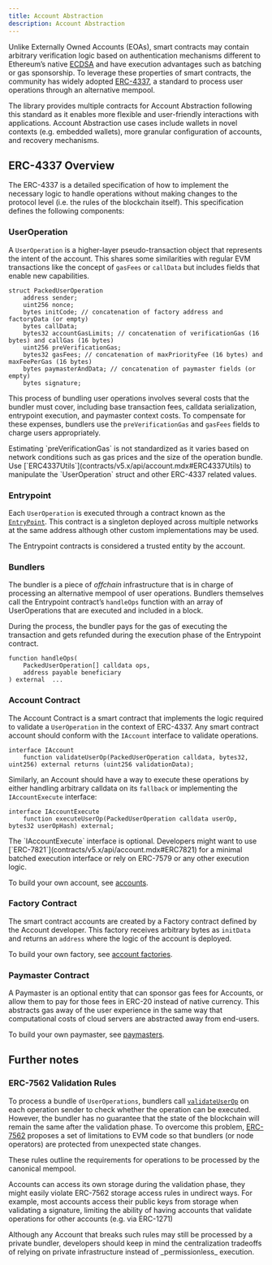 ```yaml
---
title: Account Abstraction
description: Account Abstraction
---
```


Unlike Externally Owned Accounts (EOAs), smart contracts may contain arbitrary verification logic based on authentication mechanisms different to Ethereum’s native [ECDSA](contracts/v5.x/api/utils.mdx#ECDSA) and have execution advantages such as batching or gas sponsorship. To leverage these properties of smart contracts, the community has widely adopted [ERC-4337](https://eips.ethereum.org/EIPS/eip-4337), a standard to process user operations through an alternative mempool.

The library provides multiple contracts for Account Abstraction following this standard as it enables more flexible and user-friendly interactions with applications. Account Abstraction use cases include wallets in novel contexts (e.g. embedded wallets), more granular configuration of accounts, and recovery mechanisms. 

## ERC-4337 Overview

The ERC-4337 is a detailed specification of how to implement the necessary logic to handle operations without making changes to the protocol level (i.e. the rules of the blockchain itself). This specification defines the following components:

### UserOperation

A `UserOperation` is a higher-layer pseudo-transaction object that represents the intent of the account. This shares some similarities with regular EVM transactions like the concept of `gasFees` or `callData` but includes fields that enable new capabilities.

```solidity
struct PackedUserOperation 
    address sender;
    uint256 nonce;
    bytes initCode; // concatenation of factory address and factoryData (or empty)
    bytes callData;
    bytes32 accountGasLimits; // concatenation of verificationGas (16 bytes) and callGas (16 bytes)
    uint256 preVerificationGas;
    bytes32 gasFees; // concatenation of maxPriorityFee (16 bytes) and maxFeePerGas (16 bytes)
    bytes paymasterAndData; // concatenation of paymaster fields (or empty)
    bytes signature;

```

This process of bundling user operations involves several costs that the bundler must cover, including base transaction fees, calldata serialization, entrypoint execution, and paymaster context costs. To compensate for these expenses, bundlers use the `preVerificationGas` and `gasFees` fields to charge users appropriately.

<Callout>
Estimating `preVerificationGas` is not standardized as it varies based on network conditions such as gas prices and the size of the operation bundle.
</Callout>

<Callout>
Use [`ERC4337Utils`](contracts/v5.x/api/account.mdx#ERC4337Utils) to manipulate the `UserOperation` struct and other ERC-4337 related values.
</Callout>

### Entrypoint

Each `UserOperation` is executed through a contract known as the [`EntryPoint`](https://etherscan.io/address/0x4337084D9E255Ff0702461CF8895CE9E3b5Ff108#code). This contract is a singleton deployed across multiple networks at the same address although other custom implementations may be used.

The Entrypoint contracts is considered a trusted entity by the account.

### Bundlers

The bundler is a piece of _offchain_ infrastructure that is in charge of processing an alternative mempool of user operations. Bundlers themselves call the Entrypoint contract’s `handleOps` function with an array of UserOperations that are executed and included in a block.

During the process, the bundler pays for the gas of executing the transaction and gets refunded during the execution phase of the Entrypoint contract.

```solidity
function handleOps(
    PackedUserOperation[] calldata ops,
    address payable beneficiary
) external  ... 
```

### Account Contract

The Account Contract is a smart contract that implements the logic required to validate a `UserOperation` in the context of ERC-4337. Any smart contract account should conform with the `IAccount` interface to validate operations.

```solidity
interface IAccount 
    function validateUserOp(PackedUserOperation calldata, bytes32, uint256) external returns (uint256 validationData);

```

Similarly, an Account should have a way to execute these operations by either handling arbitrary calldata on its `fallback` or implementing the `IAccountExecute` interface:

```solidity
interface IAccountExecute 
    function executeUserOp(PackedUserOperation calldata userOp, bytes32 userOpHash) external;

```

<Callout>
The `IAccountExecute` interface is optional. Developers might want to use [`ERC-7821`](contracts/v5.x/api/account.mdx#ERC7821) for a minimal batched execution interface or rely on ERC-7579 or any other execution logic.
</Callout>

To build your own account, see [accounts](accounts.mdx).

### Factory Contract

The smart contract accounts are created by a Factory contract defined by the Account developer. This factory receives arbitrary bytes as `initData` and returns an `address` where the logic of the account is deployed.

To build your own factory, see [account factories](accounts.mdx#accounts_factory).

### Paymaster Contract

A Paymaster is an optional entity that can sponsor gas fees for Accounts, or allow them to pay for those fees in ERC-20 instead of native currency. This abstracts gas away of the user experience in the same way that computational costs of cloud servers are abstracted away from end-users.

To build your own paymaster, see [paymasters](https://docs.openzeppelin.com/community-contracts/0.0.1/paymasters).

## Further notes

### ERC-7562 Validation Rules

To process a bundle of `UserOperations`, bundlers call [`validateUserOp`](contracts/v5.x/api/account.mdx#Account-validateUserOp-struct-PackedUserOperation-bytes32-uint256-) on each operation sender to check whether the operation can be executed. However, the bundler has no guarantee that the state of the blockchain will remain the same after the validation phase. To overcome this problem, [ERC-7562](https://eips.ethereum.org/EIPS/eip-7562) proposes a set of limitations to EVM code so that bundlers (or node operators) are protected from unexpected state changes.

These rules outline the requirements for operations to be processed by the canonical mempool.

Accounts can access its own storage during the validation phase, they might easily violate ERC-7562 storage access rules in undirect ways. For example, most accounts access their public keys from storage when validating a signature, limiting the ability of having accounts that validate operations for other accounts (e.g. via ERC-1271)

<Callout>
Although any Account that breaks such rules may still be processed by a private bundler, developers should keep in mind the centralization tradeoffs of relying on private infrastructure instead of _permissionless_ execution.
</Callout>
